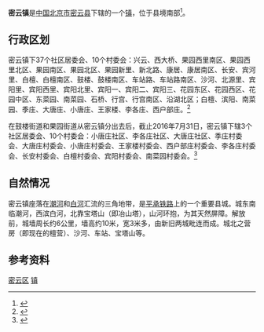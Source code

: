 {{中国乡级行政区
|景观照片文件名 = Platform of Miyun North Railway Station (20150106163457).JPG
|景观照片描述 = 位于密云沙河的[[密云北站|密云北站]]
|汉语拼音 = 
|其他语言 = 
|其他语言名称 = 
|旧称 = 
|地名出处 = 
|位置图文件名 = 
|位置图描述 = 
|自定义图片= 
|建置时间 = 
|政府驻地 = 
|毗邻 = 
|总面积 = 115.7平方千米
|总人口 = 
|总人口年份 = 
|户籍人口 = 0.68万
|户籍人口年份 = 
|常住人口 = 
|常住人口年份 = 
|人口密度 = 
|GDP = 
|GDP年份 = 
|邮政编码 = 101500
|电话区号 = 10
|官方网站 = 
|网站名称 = 
|11/02/28/100/000}}
'''密云镇'''是[[中华人民共和国|中国]][[北京市|北京市]][[密云县|密云县]]下辖的一个[[镇|镇]]，位于县境南部<ref>{{Cite web |url=http://www.chinaquhua.cn/beijing/ |title=密云镇 |access-date=2011-08-10 |archive-date=2011-08-10 |archive-url=https://web.archive.org/web/20110810192804/http://www.chinaquhua.cn/beijing/ |dead-url=yes }}</ref>。

==行政区划==
密云镇下37个社区居委会、10个村委会：兴云、西大桥、果园西里南区、果园西里北区、果园南区、果园北区、果园新里、新北路、康居、康居南区、长安、宾河里、白檀、白檀南区、鼓楼、鼓楼南区、车站路、车站路南区、沙河、北源里、宾阳里、宾阳西里、宾阳北里、宾阳一、宾阳二、宾阳三、花园东区、花园西区、花园中区、东菜园、南菜园、石桥、行宫、行宫南区、沿湖北区；白檀、滨阳、南菜园、季庄、大唐庄、小唐庄、王家楼、李各庄、西户部庄。<ref>{{Cite web |url=http://www.xzqh.org/html/2009/1017/341.html |title=密云县行政区划 |access-date=2011-08-10 |archive-date=2012-03-24 |archive-url=https://web.archive.org/web/20120324221842/http://www.xzqh.org/html/2009/1017/341.html |dead-url=yes }}</ref>

在鼓楼街道和果园街道从密云镇分出去后，截止2016年7月31日，密云镇下辖3个社区居委会、10个村委会：小唐庄社区、李各庄社区、大唐庄社区、季庄村委会、大唐庄村委会、小唐庄村委会、王家楼村委会、西户部庄村委会、李各庄村委会、长安村委会、白檀村委会、宾阳村委会、南菜园村委会。<ref>{{cite web|title=密云镇|url=http://www.stats.gov.cn/tjsj/tjbz/tjyqhdmhcxhfdm/2016/11/01/18/110118100.html|access-date=2017-07-24|archive-date=2019-10-01|archive-url=https://web.archive.org/web/20191001184433/http://www.stats.gov.cn/tjsj/tjbz/tjyqhdmhcxhfdm/2016/11/01/18/110118100.html}}</ref>

==自然情况==
密云镇座落在[[潮河|潮河]]和[[白河|白河]]汇流的三角地带，是[[京承铁路|平承铁路]]上的一个重要县城。城东南临潮河，西滨白河，北靠宝塔山（即冶山塔），山河环抱，为其天然屏障。解放前，城墙周长约6公里，墙高约10米，宽3米多，由新旧两城毗连而成。城北之营房（即现在的檀营）、沙河、车站、宝塔山等。
 
==参考资料==
{{Reflist|2}}

{{密云县行政区划}}

[[Category:北京市乡镇|密云区]]
[[Category:密云区行政区划|镇]]